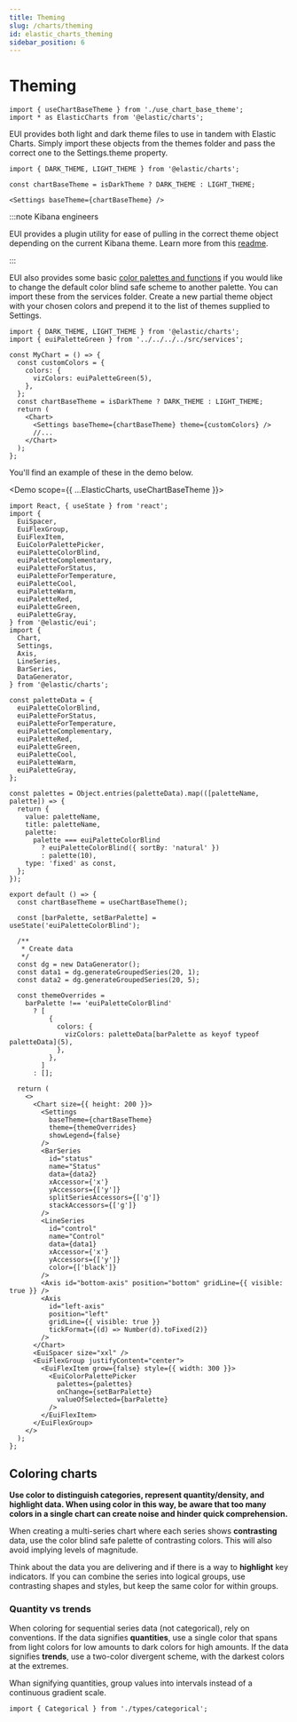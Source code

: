 ```yaml
---
title: Theming
slug: /charts/theming
id: elastic_charts_theming
sidebar_position: 6
---
```



<VersionBadge />

# Theming

```mdx-code-block
import { useChartBaseTheme } from './use_chart_base_theme';
import * as ElasticCharts from '@elastic/charts';
```

EUI provides both light and dark theme files to use in tandem with Elastic Charts. Simply import these objects from the themes folder and pass the correct one to the Settings.theme property.

```tsx
import { DARK_THEME, LIGHT_THEME } from '@elastic/charts';

const chartBaseTheme = isDarkTheme ? DARK_THEME : LIGHT_THEME;

<Settings baseTheme={chartBaseTheme} />
```

:::note Kibana engineers

EUI provides a plugin utility for ease of pulling in the correct theme object depending on the current Kibana theme. Learn more from this [readme](https://github.com/elastic/kibana/tree/main/src/plugins/charts).

:::

EUI also provides some basic [color palettes and functions](/docs/utilities/color-palettes) if you would like to change the default color blind safe scheme to another palette. You can import these from the services folder. Create a new partial theme object with your chosen colors and prepend it to the list of themes supplied to Settings.

```tsx
import { DARK_THEME, LIGHT_THEME } from '@elastic/charts';
import { euiPaletteGreen } from '../../../../src/services';

const MyChart = () => {
  const customColors = {
    colors: {
      vizColors: euiPaletteGreen(5),
    },
  };
  const chartBaseTheme = isDarkTheme ? DARK_THEME : LIGHT_THEME;
  return (
    <Chart>
      <Settings baseTheme={chartBaseTheme} theme={customColors} />
      //...
    </Chart>
  );
};
```

You'll find an example of these in the demo below.

<Demo scope={{ ...ElasticCharts, useChartBaseTheme }}>
  ```tsx
  import React, { useState } from 'react';
  import {
    EuiSpacer,
    EuiFlexGroup,
    EuiFlexItem,
    EuiColorPalettePicker,
    euiPaletteColorBlind,
    euiPaletteComplementary,
    euiPaletteForStatus,
    euiPaletteForTemperature,
    euiPaletteCool,
    euiPaletteWarm,
    euiPaletteRed,
    euiPaletteGreen,
    euiPaletteGray,
  } from '@elastic/eui';
  import {
    Chart,
    Settings,
    Axis,
    LineSeries,
    BarSeries,
    DataGenerator,
  } from '@elastic/charts';

  const paletteData = {
    euiPaletteColorBlind,
    euiPaletteForStatus,
    euiPaletteForTemperature,
    euiPaletteComplementary,
    euiPaletteRed,
    euiPaletteGreen,
    euiPaletteCool,
    euiPaletteWarm,
    euiPaletteGray,
  };

  const palettes = Object.entries(paletteData).map(([paletteName, palette]) => {
    return {
      value: paletteName,
      title: paletteName,
      palette:
        palette === euiPaletteColorBlind
          ? euiPaletteColorBlind({ sortBy: 'natural' })
          : palette(10),
      type: 'fixed' as const,
    };
  });

  export default () => {
    const chartBaseTheme = useChartBaseTheme();

    const [barPalette, setBarPalette] = useState('euiPaletteColorBlind');

    /**
     * Create data
     */
    const dg = new DataGenerator();
    const data1 = dg.generateGroupedSeries(20, 1);
    const data2 = dg.generateGroupedSeries(20, 5);

    const themeOverrides =
      barPalette !== 'euiPaletteColorBlind'
        ? [
            {
              colors: {
                vizColors: paletteData[barPalette as keyof typeof paletteData](5),
              },
            },
          ]
        : [];

    return (
      <>
        <Chart size={{ height: 200 }}>
          <Settings
            baseTheme={chartBaseTheme}
            theme={themeOverrides}
            showLegend={false}
          />
          <BarSeries
            id="status"
            name="Status"
            data={data2}
            xAccessor={'x'}
            yAccessors={['y']}
            splitSeriesAccessors={['g']}
            stackAccessors={['g']}
          />
          <LineSeries
            id="control"
            name="Control"
            data={data1}
            xAccessor={'x'}
            yAccessors={['y']}
            color={['black']}
          />
          <Axis id="bottom-axis" position="bottom" gridLine={{ visible: true }} />
          <Axis
            id="left-axis"
            position="left"
            gridLine={{ visible: true }}
            tickFormat={(d) => Number(d).toFixed(2)}
          />
        </Chart>
        <EuiSpacer size="xxl" />
        <EuiFlexGroup justifyContent="center">
          <EuiFlexItem grow={false} style={{ width: 300 }}>
            <EuiColorPalettePicker
              palettes={palettes}
              onChange={setBarPalette}
              valueOfSelected={barPalette}
            />
          </EuiFlexItem>
        </EuiFlexGroup>
      </>
    );
  };
  ```
</Demo>

## Coloring charts

**Use color to distinguish categories, represent quantity/density, and highlight data. When using color in this way, be aware that too many colors in a single chart can create noise and hinder quick comprehension.**

When creating a multi-series chart where each series shows **contrasting** data, use the color blind safe palette of contrasting colors. This will also avoid implying levels of magnitude.

Think about the data you are delivering and if there is a way to **highlight** key indicators. If you can combine the series into logical groups, use contrasting shapes and styles, but keep the same color for within groups.

### Quantity vs trends

When coloring for sequential series data (not categorical), rely on conventions. If the data signifies **quantities**, use a single color that spans from light colors for low amounts to dark colors for high amounts. If the data signifies **trends**, use a two-color divergent scheme, with the darkest colors at the extremes.

Whan signifying quantities, group values into intervals instead of a continuous gradient scale.

```mdx-code-block
import { Categorical } from './types/categorical';
```

<Categorical />
